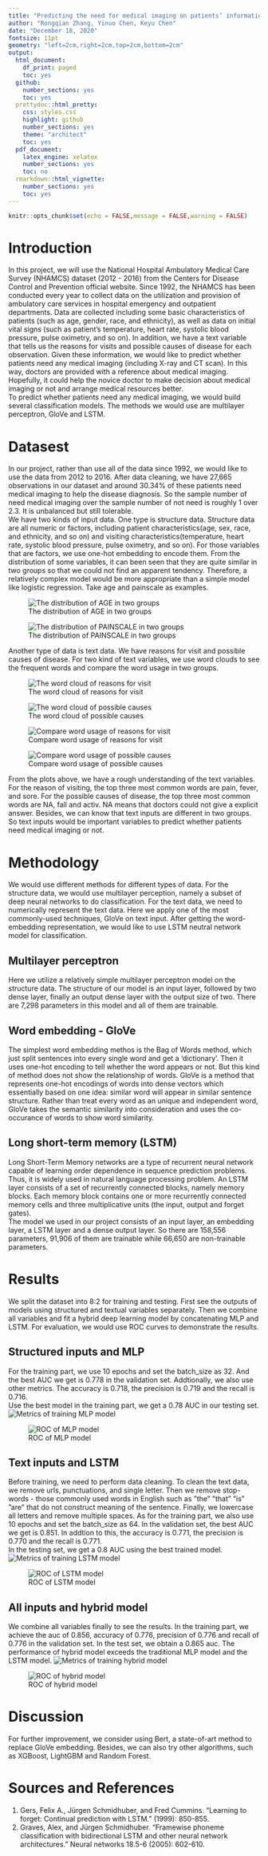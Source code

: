 ```yaml
---
title: "Predicting the need for medical imaging on patients’ information"
author: "Rongqian Zhang, Yinuo Chen, Keyu Chen"
date: "December 18, 2020"
fontsize: 11pt
geometry: "left=2cm,right=2cm,top=2cm,bottom=2cm"
output:
  html_document:
    df_print: paged
    toc: yes
  github:
    number_sections: yes
    toc: yes
  prettydoc::html_pretty:
    css: styles.css
    highlight: github
    number_sections: yes
    theme: "architect"
    toc: yes
  pdf_document:
    latex_engine: xelatex
    number_sections: yes
    toc: no
  rmarkdown::html_vignette:
    number_sections: yes
    toc: yes
---
```


```r
knitr::opts_chunk$set(echo = FALSE,message = FALSE,warning = FALSE)
```



# Introduction

In this project, we will use the National Hospital Ambulatory Medical Care Survey (NHAMCS) dataset (2012 - 2016) from the Centers for Disease Control and Prevention official website. Since 1992, the NHAMCS has been conducted every year to collect data on the utilization and provision of ambulatory care services in hospital emergency and outpatient departments. Data are collected including some basic characteristics of patients (such as age, gender, race, and ethnicity), as well as data on initial vital signs (such as patient's temperature, heart rate, systolic blood pressure, pulse oximetry, and so on). In addition, we have a text variable that tells us the reasons for visits and possible causes of disease for each observation. Given these information, we would like to predict whether patients need any medical imaging (including X-ray and CT scan). In this way, doctors are provided with a reference about medical imaging. Hopefully, it could help the novice doctor to make decision about medical imaging or not and arrange medical resources better.   
To predict whether patients need any medical imaging, we would build several classification models. The methods we would use are multilayer perceptron, GloVe and LSTM.



# Datasest
In our project, rather than use all of the data since 1992, we would like to use the data from 2012 to 2016. After data cleaning, we have 27,665 observations in our dataset and around 30.34% of these patients need medical imaging to help the disease diagnosis. So the sample number of need medical imaging over the sample number of not need is roughly 1 over 2.3. It is unbalanced but still tolerable.      
We have two kinds of input data. One type is structure data. Structure data are all numeric or factors, including patient characteristics(age, sex, race, and ethnicity, and so on) and visiting characteristics(temperature, heart rate, systolic blood pressure, pulse oximetry, and so on). For those variables that are factors, we use one-hot embedding to encode them.  From the distribution of some variables, it can been seen that they are quite similar in two groups so that we could not find an apparent tendency. Therefore, a relatively complex model would be more appropriate than a simple model like logistic regression. Take age and painscale as examples.

![The distribution of AGE in two groups](./AGE_ANYIMAGE.jpeg)


![The distribution of PAINSCALE in two groups](./PAINSCALE_ANYIMAGE.jpeg)


Another type of data is text data. We have reasons for visit and possible causes of disease. For two kind of text variables, we use word clouds to see the frequent words and compare the word usage in two groups.

![The word cloud of reasons for visit](./RFV_cloud.jpg)

![The word cloud of possible causes](./Cause_cloud.jpg)

![Compare word usage of reasons for visit](./RFV_odds.png)

![Compare word usage of possible causes](./Cause_odds.png)


From the plots above, we have a rough understanding of the text variables. For the reason of visiting, the top three most common words are pain, fever, and sore. For the possible causes of disease, the top three most common words are NA, fall and activ. NA means that doctors could not give a explicit answer. Besides, we can know that text inputs are different in two groups. So text inputs would be important variables to predict whether patients need medical imaging or not.

# Methodology

We would use different methods for different types of data. For the structure data, we would use multilayer perception, namely a subset of deep neural networks to do classification. For the text data, we need to numerically represent the text data. Here we apply one of the most commonly-used techniques, GloVe on text input. After getting the word-embedding representation, we would like to use LSTM neutral network model for classification.

## Multilayer perceptron
Here we utilize a relatively simple multilayer perceptron model on the structure data. The structure of our model is an input layer, followed by two dense layer, finally an output dense layer with the output size of two. There are 7,298 parameters in this model and all of them are trainable. 

## Word embedding - GloVe
The simplest word embedding methos is the Bag of Words method, which just split sentences into every single word and get a 'dictionary'. Then it uses one-hot encoding to tell whether the word appears or not. But this kind of method does not show the relationship of words. GloVe is a method that represents one-hot encodings of words into dense vectors which essentially based on one idea: similar word will appear in similar sentence structure. Rather than treat every word as an unique and independent word, GloVe takes the semantic similarity into consideration and uses the co-occurance of words to show word similarity.

## Long short-term memory (LSTM)

Long Short-Term Memory networks are a type of recurrent neural network capable of learning order dependence in sequence prediction problems. Thus, it is widely used in natural language processing problem. An LSTM layer consists of a set of recurrently connected blocks, namely memory blocks. Each memory block contains one or more recurrently connected memory cells and three multiplicative units (the input, output and forget gates).   
The model we used in our project consists of an input layer, an embedding layer, a LSTM layer and a dense output layer. So there are 158,556 parameters, 91,906 of them are trainable while 66,650 are non-trainable parameters.


# Results
We split the dataset into 8:2 for training and testing.  First see the outputs of models using structured and textual variables separately. Then we combine all variables and fit a hybrid deep learning model by concatenating MLP and LSTM. For evaluation, we would use ROC curves to demonstrate the results.

## Structured inputs and MLP
For the training part, we use 10 epochs and set the batch_size as 32. And the best AUC we get is 0.778 in the validation set. Addtionally, we also use other metrics. The accuracy is 0.718, the precision is 0.719 and the recall is 0.716.   
Use the best model in the training part, we get a 0.78 AUC in our testing set. 
![Metrics of training MLP model](./model2_metrics.jpeg)


![ROC of MLP model](./model2_test_roc.jpeg)


## Text inputs and LSTM
Before training, we need to perform data cleaning. To clean the text data, we remove urls, punctuations, and single letter. Then we remove stop-words - those commonly used words in English such as ”the” ”that” ”is” ”are” that do not construct meaning of the sentence. Finally, we lowercase all letters and remove multiple spaces.
As for the training part, we also use 10 epochs and set the batch_size as 64. In the validation set, the best AUC we get is 0.851. In addtion to this, the accuracy is 0.771, the precision is 0.770 and the recall is 0.771.   
In the testing set, we get a 0.8 AUC using the best trained model.  
![Metrics of training LSTM model](./model1_metrics.jpeg)


![ROC of LSTM model](./model1_test_roc.jpeg)

## All inputs and hybrid model
We combine all variables finally to see the results. In the training part, we achieve the auc of 0.856, accuracy of 0.776, precision of 0.776 and recall of 0.776 in the validation set. In the test set, we obtain a 0.865 auc. The performance of hybrid model exceeds the traditional MLP model and the LSTM model.
![Metrics of training hybrid model](./model3_metrics.jpeg)


![ROC of hybrid model](./model3_test_roc.jpeg)


# Discussion
For further improvement, we consider using Bert, a state-of-art method to replace GloVe embedding. Besides, we can also try other algorithms, such as XGBoost, LightGBM and Random Forest.

# Sources and References
1.	Gers, Felix A., Jürgen Schmidhuber, and Fred Cummins. "Learning to forget: Continual prediction with LSTM." (1999): 850-855.
2.	Graves, Alex, and Jürgen Schmidhuber. "Framewise phoneme classification with bidirectional LSTM and other neural network architectures." Neural networks 18.5-6 (2005): 602-610.
